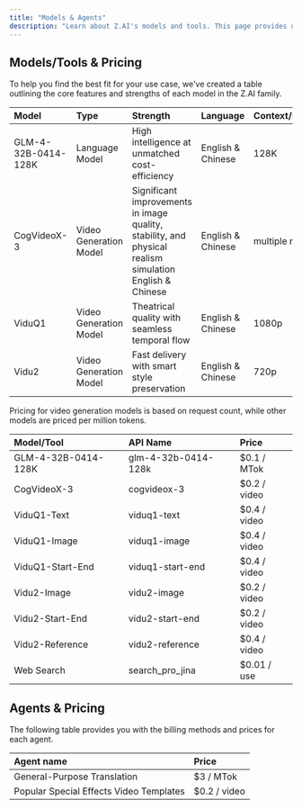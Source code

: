 ```yaml
---
title: "Models & Agents"
description: "Learn about Z.AI's models and tools. This page provides detailed features and pricing information for Z.AI’s models and tools. All prices are in USD."
---
```


## Models/Tools & Pricing

To help you find the best fit for your use case, we've created a table outlining the core features and strengths of each model in the Z.AI family.

| Model               | Type                   | Strength                                                                                                | Language          | Context/Resolution   | Resourse                                                                                                    |
| :------------------ | :--------------------- | :------------------------------------------------------------------------------------------------------ | :---------------- | :------------------- | :---------------------------------------------------------------------------------------------------------- |
| GLM-4-32B-0414-128K | Language Model         | High intelligence at unmatched cost-efficiency                                                          | English & Chinese | 128K                 | [Guide](/guides/llm/glm-4-32b-0414-128k)<br /><br />[API Reference](/api-reference/llm/glm-4-32b-0414-128k) |
| CogVideoX-3         | Video Generation Model | Significant improvements in image quality, stability, and physical realism simulation English & Chinese | English & Chinese | multiple resolutions | [Guide](/guides/video/cogvideox-3)<br />[API Reference](/api-reference/video/cogvideox-3&vidu)              |
| ViduQ1              | Video Generation Model | Theatrical quality with seamless temporal flow                                                          | English & Chinese | 1080p                | [Guide](/guides/video/vidu-q1)<br /><br />[API Reference](/api-reference/video/cogvideox-3&vidu)            |
| Vidu2               | Video Generation Model | Fast delivery with smart style preservation                                                             | English & Chinese | 720p                 | [Guide](/guides/video/vidu2)<br /><br />[API Reference](/api-reference/video/cogvideox-3&vidu)              |

Pricing for video generation models is based on request count, while other models are priced per million tokens.

| Model/Tool          | API Name            | Price         |
| :------------------ | :------------------ | :------------ |
| GLM-4-32B-0414-128K | glm-4-32b-0414-128k | \$0.1 / MTok  |
| CogVideoX-3         | cogvideox-3         | \$0.2 / video |
| ViduQ1-Text         | viduq1-text         | \$0.4 / video |
| ViduQ1-Image        | viduq1-image        | \$0.4 / video |
| ViduQ1-Start-End    | viduq1-start-end    | \$0.4 / video |
| Vidu2-Image         | vidu2-image         | \$0.2 / video |
| Vidu2-Start-End     | vidu2-start-end     | \$0.2 / video |
| Vidu2-Reference     | vidu2-reference     | \$0.4 / video |
| Web Search          | search_pro_jina     | \$0.01 / use  |

## Agents & Pricing

The following table provides you with the billing methods and prices for each agent.

| Agent name                              | Price         |
| :-------------------------------------- | :------------ |
| General-Purpose Translation             | \$3 / MTok    |
| Popular Special Effects Video Templates | \$0.2 / video |